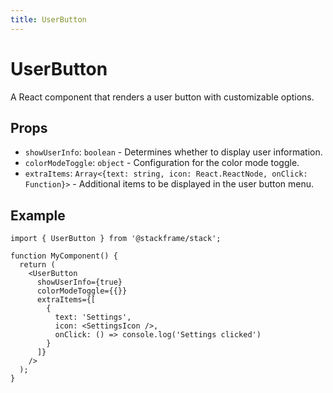 ```yaml
---
title: UserButton
---
```


# UserButton

A React component that renders a user button with customizable options.

## Props

- `showUserInfo`: `boolean` - Determines whether to display user information.
- `colorModeToggle`: `object` - Configuration for the color mode toggle.
- `extraItems`: `Array<{text: string, icon: React.ReactNode, onClick: Function}>` - Additional items to be displayed in the user button menu.

## Example

```tsx
import { UserButton } from '@stackframe/stack';

function MyComponent() {
  return (
    <UserButton
      showUserInfo={true}
      colorModeToggle={{}}
      extraItems={[
        {
          text: 'Settings',
          icon: <SettingsIcon />,
          onClick: () => console.log('Settings clicked')
        }
      ]}
    />
  );
}
```